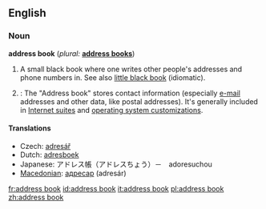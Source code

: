 ==English==

===Noun===
'''address book'''  (''plural:'' '''[[address books]]''')
# A small black book where one writes other people's addresses and phone numbers in.  See also [[little black book]] (idiomatic).
# {{computing}}: The "Address book" stores contact information (especially [[e-mail]] addresses and other data, like postal addresses).  It's generally included in [[w:Internet suite|Internet suites]] and  [[w:operating  system|operating system customizations]].

====Translations====
* Czech: [[adresář]] {{m}}
*Dutch: [[adresboek]] {{n}}
*Japanese: アドレス帳（アドレスちょう）－　adoresuchou
*[[Macedonian]]: [[адресар]] (adresár) {{m}}

[[fr:address book]]
[[id:address book]]
[[it:address book]]
[[pl:address book]]
[[zh:address book]]